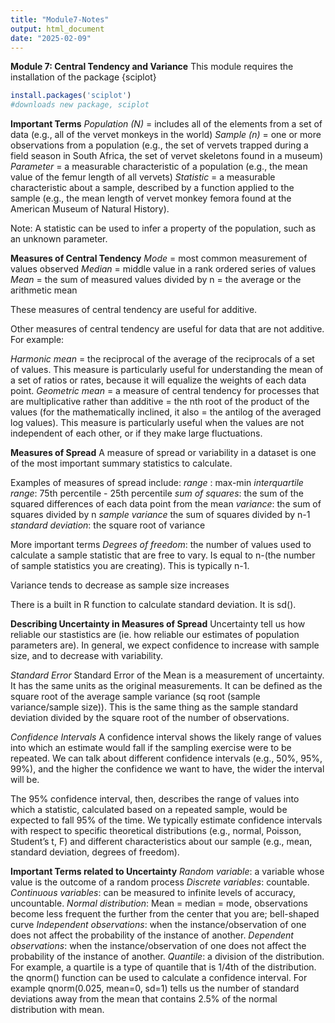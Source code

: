 ```yaml
---
title: "Module7-Notes"
output: html_document
date: "2025-02-09"
---
```

**Module 7: Central Tendency and Variance**
This module requires the installation of the package {sciplot}
```r
install.packages('sciplot')
#downloads new package, sciplot
```
**Important Terms**
*Population (N)* = includes all of the elements from a set of data (e.g., all of the vervet monkeys in the world)
*Sample (n)* = one or more observations from a population (e.g., the set of vervets trapped during a field season in South Africa, the set of vervet skeletons found in a museum)
*Parameter* = a measurable characteristic of a population (e.g., the mean value of the femur length of all vervets)
*Statistic* = a measurable characteristic about a sample, described by a function applied to the sample (e.g., the mean length of vervet monkey femora found at the American Museum of Natural History).

Note: A statistic can be used to infer a property of the population, such as an unknown parameter. 

**Measures of Central Tendency**
*Mode* = most common measurement of values observed
*Median* = middle value in a rank ordered series of values
*Mean* = the sum of measured values divided by n = the average or the arithmetic mean

These measures of central tendency are useful for additive.

Other measures of central tendency are useful for data that are not additive. For example: 

*Harmonic mean* = the reciprocal of the average of the reciprocals of a set of values. This measure is particularly useful for understanding the mean of a set of ratios or rates, because it will equalize the weights of each data point.
*Geometric mean* = a measure of central tendency for processes that are multiplicative rather than additive = the nth root of the product of the values (for the mathematically inclined, it also = the antilog of the averaged log values). This measure is particularly useful when the values are not independent of each other, or if they make large fluctuations.

**Measures of Spread**
A measure of spread or variability in a dataset is one of the most important summary statistics to calculate.

Examples of measures of spread include:
*range* : max-min
*interquartile range*: 75th percentile - 25th percentile
*sum of squares*: the sum of the squared differences of each data point from the mean
*variance*: the sum of squares divided by n
*sample variance* the sum of squares divided by n-1
*standard deviation*: the square root of variance 

More important terms
*Degrees of freedom*: the number of values used to calculate a sample statistic that are free to vary. Is equal to n-(the number of sample statistics you are creating). This is typically n-1.

Variance tends to decrease as sample size increases 

There is a built in R function to calculate standard deviation. It is sd(). 

**Describing Uncertainty in Measures of Spread**
Uncertainty tell us how reliable our stastistics are (ie. how reliable our estimates of population parameters are).
In general, we expect confidence to increase with sample size, and to decrease with variability. 

*Standard Error* 
Standard Error of the Mean is a measurement of uncertainty. It has the same units as the original measurements. 
It can be defined as the square root of the average sample variance (sq root (sample variance/sample size)). This is the same thing as the sample standard deviation divided by the square root of the number of observations. 

*Confidence Intervals*
A confidence interval shows the likely range of values into which an estimate would fall if the sampling exercise were to be repeated. We can talk about different confidence intervals (e.g., 50%, 95%, 99%), and the higher the confidence we want to have, the wider the interval will be.

The 95% confidence interval, then, describes the range of values into which a statistic, calculated based on a repeated sample, would be expected to fall 95% of the time. We typically estimate confidence intervals with respect to specific theoretical distributions (e.g., normal, Poisson, Student’s t, F) and different characteristics about our sample (e.g., mean, standard deviation, degrees of freedom).

**Important Terms related to Uncertainty**
*Random variable*: a variable whose value is the outcome of a random process
*Discrete variables*: countable. 
*Continuous variables*: can be measured to infinite levels of accuracy, uncountable.
*Normal distribution*: Mean = median = mode, observations become less frequent the further from the center that you are; bell-shaped curve
*Independent observations*: when the instance/observation of one does not affect the probability of the instance of another. 
*Dependent observations*: when the instance/observation of one does not affect the probability of the instance of another. 
*Quantile*: a division of the distribution. For example, a quartile is a type of quantile that is 1/4th of the distribution. 
  the qnorm() function can be used to calculate a confidence interval. For example qnorm(0.025, mean=0, sd=1) tells us the number of standard deviations away from the mean that contains 2.5% of the normal distribution with mean. 

